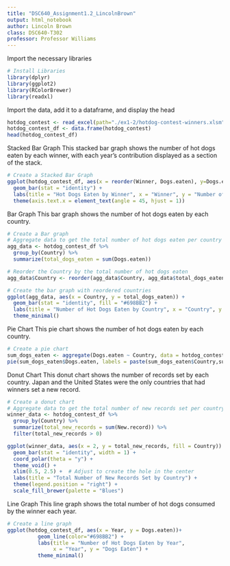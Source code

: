 ```yaml
---
title: "DSC640_Assignment1.2_LincolnBrown"
output: html_notebook
author: Lincoln Brown
class: DSC640-T302
professor: Professor Williams
---
```


Import the necessary libraries
```r
# Install Libraries
library(dplyr)
library(ggplot2)
library(RColorBrewer)
library(readxl)
```

Import the data, add it to a dataframe, and display the head
```r
hotdog_contest <- read_excel(path="./ex1-2/hotdog-contest-winners.xlsm")
hotdog_contest_df <- data.frame(hotdog_contest)
head(hotdog_contest_df)
```

Stacked Bar Graph
This stacked bar graph shows the number of hot dogs eaten by each winner, with each year's contribution displayed as a section of the stack. 
```r
# Create a Stacked Bar Graph
ggplot(hotdog_contest_df, aes(x = reorder(Winner, Dogs.eaten), y=Dogs.eaten, fill=Year)) +
  geom_bar(stat = "identity") + 
  labs(title = "Hot Dogs Eaten by Winner", x = "Winner", y = "Number of Hot Dogs Eaten") +
  theme(axis.text.x = element_text(angle = 45, hjust = 1))
```
Bar Graph
This bar graph shows the number of hot dogs eaten by each country. 
```r
# Create a Bar graph
# Aggregate data to get the total number of hot dogs eaten per country
agg_data <- hotdog_contest_df %>%
  group_by(Country) %>%
  summarize(total_dogs_eaten = sum(Dogs.eaten))

# Reorder the Country by the total number of hot dogs eaten
agg_data$Country <- reorder(agg_data$Country, agg_data$total_dogs_eaten)

# Create the bar graph with reordered countries
ggplot(agg_data, aes(x = Country, y = total_dogs_eaten)) + 
  geom_bar(stat = "identity", fill = "#698BB2") + 
  labs(title = "Number of Hot Dogs Eaten by Country", x = "Country", y = "Total Number of Hot Dogs Eaten") +
  theme_minimal()
```

Pie Chart
This pie chart shows the number of hot dogs eaten by each country. 
```r
# Create a pie chart
sum_dogs_eaten <- aggregate(Dogs.eaten ~ Country, data = hotdog_contest_df, FUN = sum)
pie(sum_dogs_eaten$Dogs.eaten, labels = paste(sum_dogs_eaten$Country,sum_dogs_eaten$Dogs.eaten), main = "Total Number of Dogs Eaten by Country", col = brewer.pal(n = nrow(sum_dogs_eaten), name="Blues"))
```
Donut Chart
This donut chart shows the number of records set by each country. Japan and the United States were the only countries that had winners set a new record. 
```r
# Create a donut chart
# Aggregate data to get the total number of new records set per country
winner_data <- hotdog_contest_df %>%
  group_by(Country) %>%
  summarize(total_new_records = sum(New.record)) %>%
  filter(total_new_records > 0)

ggplot(winner_data, aes(x = 2, y = total_new_records, fill = Country)) + 
  geom_bar(stat = "identity", width = 1) + 
  coord_polar(theta = "y") +
  theme_void() +
  xlim(0.5, 2.5) +  # Adjust to create the hole in the center
  labs(title = "Total Number of New Records Set by Country") +
  theme(legend.position = "right") +
  scale_fill_brewer(palette = "Blues")
```
Line Graph
This line graph shows the total number of hot dogs consumed by the winner each year. 
```r
# Create a line graph
ggplot(hotdog_contest_df, aes(x = Year, y = Dogs.eaten))+
          geom_line(color="#698BB2") +
          labs(title = "Number of Hot Dogs Eaten by Year",
               x = "Year", y = "Dogs Eaten") + 
          theme_minimal()
```
